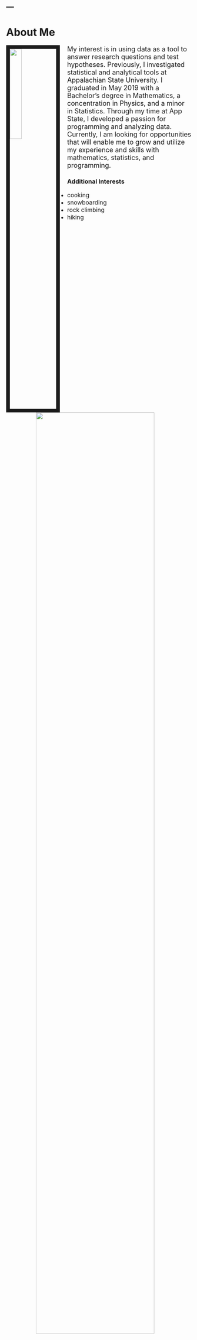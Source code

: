---
---
<script>
  window.watsonAssistantChatOptions = {
      integrationID: "9856e8c5-60b7-413a-bf60-fd47a4808738", // The ID of this integration.
      region: "us-south", // The region your integration is hosted in.
      serviceInstanceID: "a2b90512-f5e5-49d5-9f0b-22acc860279b", // The ID of your service instance.
      onLoad: function(instance) { instance.render(); }
    };
  setTimeout(function(){
    const t=document.createElement('script');
    t.src="https://web-chat.global.assistant.watson.appdomain.cloud/loadWatsonAssistantChat.js";
    document.head.appendChild(t);
  });
</script>


# About Me

<link rel="stylesheet" href="styles.css" type="text/css">

<img src="audreypicture.jpg" style="width:25%; border:10px solid; margin-right: 20px" align="left">

<font size = "4"> My interest is in using data as a tool to answer research questions and test hypotheses. Previously, I investigated statistical and analytical tools at Appalachian State University. I graduated in May 2019 with a Bachelor's degree in Mathematics, a concentration in Physics, and a minor in Statistics. Through my time at App State, I developed a passion for programming and analyzing data. Currently, I am looking for opportunities that will enable me to grow and utilize my experience and skills with mathematics, statistics, and programming. </font>

### Additional Interests
 
* <font size = "3"> cooking </font>
* <font size = "3"> snowboarding </font>
* <font size = "3"> rock climbing </font>
* <font size = "3"> hiking  </font>

<img src="friends.jpg" style="width:80%; margin-right: 20px" align="right">



